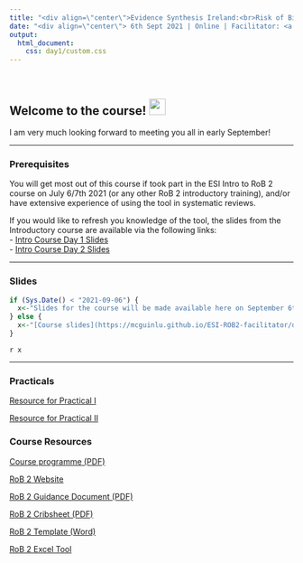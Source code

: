 ```yaml
---
title: "<div align=\"center\">Evidence Synthesis Ireland:<br>Risk of Bias 2.0 Facilitator Training</div>"
date: "<div align=\"center\"> 6th Sept 2021 | Online | Facilitator: <a href='https://www.lukemcguinness.com'>Luke McGuinness</a></div> "
output: 
  html_document:
    css: day1/custom.css
---
```

<br>

## Welcome to the course! <img src="https://raw.githubusercontent.com/TheDudeThatCode/TheDudeThatCode/master/Assets/Hi.gif" width="29px">

I am very much looking forward to meeting you all in early September!

<hr>

### Prerequisites

You will get most out of this course if took part in the ESI Intro to RoB 2 course on July 6/7th 2021 (or any other RoB 2 introductory training), and/or have extensive experience of using the tool in systematic reviews.

If you would like to refresh you knowledge of the tool, the slides from the Introductory course are available via the following links:  
- [Intro Course Day 1 Slides](https://mcguinlu.github.io/ESI-ROB2-intro/day1/session1.html)  
- [Intro Course Day 2 Slides](https://mcguinlu.github.io/ESI-ROB2-intro/day2/session2.html)

<hr>

### Slides

```r

if (Sys.Date() < "2021-09-06") {
  x<-"Slides for the course will be made available here on September 6th 2021."
} else {
  x<-"[Course slides](https://mcguinlu.github.io/ESI-ROB2-facilitator/day1/session1.html)"
}

``` 

`r x`

<hr>

### Practicals

[Resource for Practical I](https://mcguinlu.github.io/ESI-ROB2-facilitator/resources/RoB2_Facilitators_Practical_I.docx)

[Resource for Practical II](https://mcguinlu.github.io/ESI-ROB2-facilitator/resources/RoB2_Facilitators_Practical_II.docx)

### Course Resources

[Course programme (PDF)](https://mcguinlu.github.io/ESI-ROB2-facilitator/resources/RoB2_Trainer_ESI_Programme.pdf)

[RoB 2 Website](https://www.riskofbias.info/welcome/rob-2-0-tool)

[RoB 2 Guidance Document (PDF)](https://mcguinlu.github.io/ESI-ROB2-intro/resources/RoB2_Full_Guidance.pdf)

[RoB 2 Cribsheet (PDF)](https://mcguinlu.github.io/ESI-ROB2-intro/resources/RoB2_Cribsheet.pdf)

[RoB 2 Template (Word)](https://mcguinlu.github.io/ESI-ROB2-intro/resources/RoB2_Template.docx)

[RoB 2 Excel Tool](https://drive.google.com/uc?export=download&id=1s6YVjZd5RLDS7Aq8B6y8SrL2zZAOhrRa)


